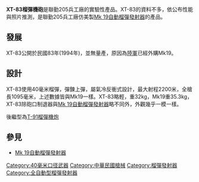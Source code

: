 {{noteTA
|G1=軍事
|G2=長度單位
|G3=Firearms
}}
'''XT-83榴彈機砲'''是聯勤205兵工廠的實驗性產品。XT-83的資料不多，依公布性能與照片推測，是聯勤205兵工廠仿美製[[Mk_19自動榴彈發射器|Mk 19自動榴彈發射器]]的產品。

==發展==
XT-83公開於民國83年(1994年)，並無量產，原因為[[陸軍|陸軍]]已經外購Mk19。
==設計==
XT-83使用40毫米榴彈，彈鍊上彈，屬氣冷反衝式設計，最大射程2200米，全槍長1095毫米，上述數據皆與Mk19一樣。XT-83略輕，重32kg，Mk19重35.3kg，XT-83除砲口制退器與[[Mk_19自動榴彈發射器|Mk 19自動榴彈發射器]]略不同外，外觀幾乎一模一樣。

後繼型為[[T-91榴彈機炮|T-91榴彈機炮]]

==參見==
*[[Mk_19自動榴彈發射器|Mk 19自動榴彈發射器]]

{{中華民國國防工業}}
{{槍械小作品}}

[[Category:40毫米口径武器|Category:40毫米口径武器]]
[[Category:中華民國槍械|Category:中華民國槍械]]
[[Category:榴彈發射器|Category:榴彈發射器]]
[[Category:全自動型榴彈發射器|Category:全自動型榴彈發射器]]